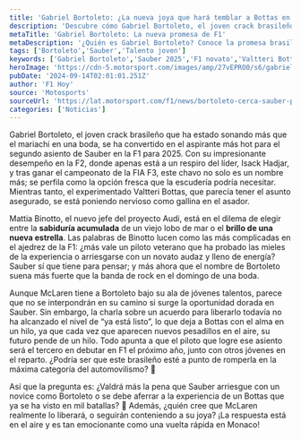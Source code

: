 ```yaml
---
title: 'Gabriel Bortoleto: ¿La nueva joya que hará temblar a Bottas en F1?'
description: 'Descubre cómo Gabriel Bortoleto, el joven crack brasileño, podría cambiar el rumbo de Sauber y poner nervioso a Valtteri Bottas en la F1 2025.'
metaTitle: 'Gabriel Bortoleto: La nueva promesa de F1'
metaDescription: '¿Quién es Gabriel Bortoleto? Conoce la promesa brasileña que podría reemplazar a Bottas en Sauber para 2025.'
tags: ['Bortoleto','Sauber','Talento joven']
keywords: ['Gabriel Bortoleto','Sauber 2025','F1 novato','Valtteri Bottas','F2 talento']
heroImage: 'https://cdn-5.motorsport.com/images/amp/27vEPRO0/s6/gabriel-bortoleto-invicta-raci.jpg'
pubDate: '2024-09-14T02:01:01.251Z'
author: 'F1 Hoy'
source: 'Motosports'
sourceUrl: 'https://lat.motorsport.com/f1/news/bortoleto-cerca-sauber-piloto-f1-2025/10653157/?utm_source=RSS&utm_medium=referral&utm_campaign=RSS-F1&utm_term=News&utm_content=lat'
categories: ['Noticias']
---
```

Gabriel Bortoleto, el joven crack brasileño que ha estado sonando más que el mariachi en una boda, se ha convertido en el aspirante más hot para el segundo asiento de Sauber en la F1 para 2025. Con su impresionante desempeño en la F2, donde apenas está a un respiro del líder, Isack Hadjar, y tras ganar el campeonato de la FIA F3, este chavo no solo es un nombre más; se perfila como la opción fresca que la escudería podría necesitar. Mientras tanto, el experimentado Valtteri Bottas, que parecía tener el asunto asegurado, se está poniendo nervioso como gallina en el asador.

Mattia Binotto, el nuevo jefe del proyecto Audi, está en el dilema de elegir entre la **sabiduría acumulada** de un viejo lobo de mar o el **brillo de una nueva estrella**. Las palabras de Binotto lucen como las más complicadas en el ajedrez de la F1: ¿más vale un piloto veterano que ha probado las mieles de la experiencia o arriesgarse con un novato audaz y lleno de energía? Sauber sí que tiene para pensar; y más ahora que el nombre de Bortoleto suena más fuerte que la banda de rock en el domingo de una boda.

Aunque McLaren tiene a Bortoleto bajo su ala de jóvenes talentos, parece que no se interpondrán en su camino si surge la oportunidad dorada en Sauber. Sin embargo, la charla sobre un acuerdo para liberarlo todavía no ha alcanzado el nivel de “ya está listo”, lo que deja a Bottas con el alma en un hilo, ya que cada vez que aparecen nuevos pesadillos en el aire, su futuro pende de un hilo. Todo apunta a que el piloto que logre ese asiento será el tercero en debutar en F1 el próximo año, junto con otros jóvenes en el reparto. ¿Podría ser que este brasileño esté a punto de romperla en la máxima categoría del automovilismo? 🤔

Así que la pregunta es: ¿Valdrá más la pena que Sauber arriesgue con un novice como Bortoleto o se debe aferrar a la experiencia de un Bottas que ya se ha visto en mil batallas? 👀 Además, ¿quién cree que McLaren realmente lo liberará, o seguirán conteniendo a su joya? ¡La respuesta está en el aire y es tan emocionante como una vuelta rápida en Monaco!



